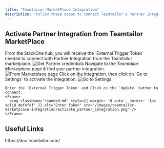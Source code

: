 ```yaml
---
title: "Teamtailor MarketPlace Integration"
description: "Follow these steps to connect Teamtailor's Partner Integration with StackOne Hub successfully."
---
```




## Activate Partner Integration from Teamtailor MarketPlace

<Steps>
  <Step title="To get Partner Credentials">
    From the StackOne hub, you will receive the `External Trigger Token` needed to connect with Partner Integration from the Teamtailor marketplace.
    <Frame>
      <img className='rounded-md' style={{ margin: '0 auto', border: '1px solid #efefef' }} alt="Get Partner credentials" src="/images/teamtailor-marketplace-integration/connector_external_token.png" />
    </Frame>
  </Step>

  <Step title="To activate partner integration">
    Navigate to the <i>Teamtailor Marketplace</i> page & find your partner integration.
    <Frame>
      <img className='rounded-md' style={{ margin: '0 auto', border: '1px solid #efefef' }} alt="From Marketplace page" src="/images/teamtailor-marketplace-integration/activate_int_marketplace_5.png" />
    </Frame>
  </Step>

  <Step title="To Activate Integration from MarketPlace page">
    Click on the Integration, then click on `Go to Settings` to activate the integration.
    <Frame>
      <img className='rounded-md' style={{ margin: '0 auto', border: '1px solid #efefef' }} alt="Go to Settings" src="/images/teamtailor-marketplace-integration/activate_int_marketplace_6.png" />
    </Frame>

    Enter the `External Trigger Token` and Click on the `Update` button to connect.
    <Frame>
      <img className='rounded-md' style={{ margin: '0 auto', border: '1px solid #efefef' }} alt="Enter Token" src="/images/teamtailor-marketplace-integration/activate_partner_integration.png" />
    </Frame>
  </Step>
</Steps>

<IntegrationFooter />

## Useful Links
<Card title="API Reference" icon="link" href="https://doc.teamtailor.com/">
    https://doc.teamtailor.com/
</Card>